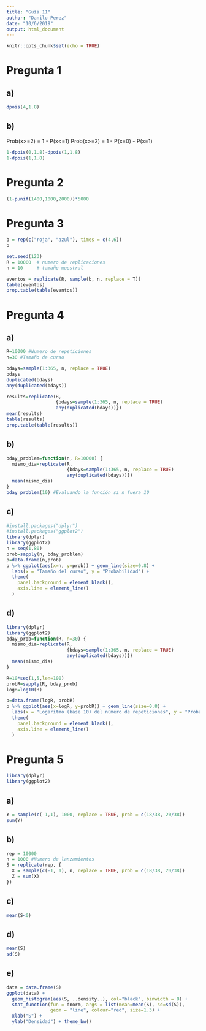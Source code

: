 ```yaml
---
title: "Guía 11"
author: "Danilo Perez"
date: "10/6/2019"
output: html_document
---
```


```r
knitr::opts_chunk$set(echo = TRUE)
```

# Pregunta 1

## a)
```r
dpois(4,1.8)
```

## b)
Prob(x>=2) = 1 - P(x<=1)
Prob(x>=2) = 1 - P(x=0) - P(x=1)
```r
1-dpois(0,1.8)-dpois(1,1.8)
1-dpois(1,1.8)
```

# Pregunta 2

```r
(1-punif(1400,1000,2000))*5000
```

# Pregunta 3

```r
b = rep(c("roja", "azul"), times = c(4,6))
b

set.seed(123)
R = 10000  # numero de replicaciones
n = 10     # tamaño muestral

eventos = replicate(R, sample(b, n, replace = T))
table(eventos)
prop.table(table(eventos))
```

# Pregunta 4

## a)
```r
R=10000 #Numero de repeticiones
n=30 #Tamaño de curso

bdays=sample(1:365, n, replace = TRUE)
bdays
duplicated(bdays)
any(duplicated(bdays))

results=replicate(R,
                  {bdays=sample(1:365, n, replace = TRUE)
                  any(duplicated(bdays))})
mean(results)
table(results)
prop.table(table(results))
```


## b)
```r
bday_problem=function(n, R=10000) {
  mismo_dia=replicate(R,
                      {bdays=sample(1:365, n, replace = TRUE)
                      any(duplicated(bdays))})
  mean(mismo_dia)
}
bday_problem(10) #Evaluando la función si n fuera 10
```


## c)
```r
#install.packages("dplyr")
#install.packages("ggplot2")
library(dplyr)
library(ggplot2)
n = seq(1,80)
prob=sapply(n, bday_problem)
p=data.frame(n,prob)
p %>% ggplot(aes(x=n, y=prob)) + geom_line(size=0.8) +
  labs(x = "Tamaño del curso", y = "Probabilidad") +
  theme(
    panel.background = element_blank(),
    axis.line = element_line()
  )
```


## d)
```r
library(dplyr)
library(ggplot2)
bday_prob=function(R, n=30) {
  mismo_dia=replicate(R,
                      {bdays=sample(1:365, n, replace = TRUE)
                      any(duplicated(bdays))})
  mean(mismo_dia)
}

R=10*seq(1,5,len=100)
probR=sapply(R, bday_prob)
logR=log10(R)

p=data.frame(logR, probR)
p %>% ggplot(aes(x=logR, y=probR)) + geom_line(size=0.8) +
  labs(x = "Logaritmo (base 10) del número de repeticiones", y = "Probabilidad") +
  theme(
    panel.background = element_blank(),
    axis.line = element_line()
  )
```


# Pregunta 5

```r
library(dplyr)
library(ggplot2)
```

## a)
```r
Y = sample(c(-1,1), 1000, replace = TRUE, prob = c(18/38, 20/38))
sum(Y)
```


## b)
```r
rep = 10000
n = 1000 #Numero de lanzamientos
S = replicate(rep, {
  X = sample(c(-1, 1), n, replace = TRUE, prob = c(18/38, 20/38))
  Z = sum(X)
})
```


## c)
```r
mean(S<0)
```


## d)
```r
mean(S)
sd(S)
```


## e)
```r
data = data.frame(S)
ggplot(data) +
  geom_histogram(aes(S, ..density..), col="black", binwidth = 8) +
  stat_function(fun = dnorm, args = list(mean=mean(S), sd=sd(S)),
                geom = "line", colour="red", size=1.3) +
  xlab("S") +
  ylab("Densidad") + theme_bw()
```







